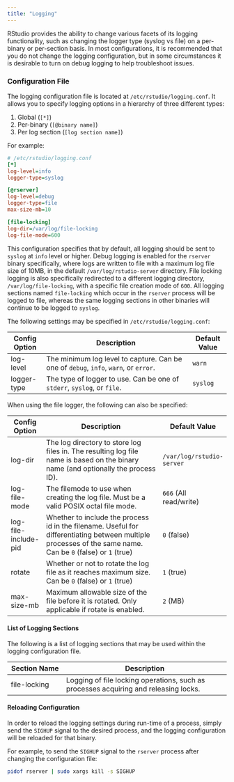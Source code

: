 ```yaml
---
title: "Logging"
---
```


RStudio provides the ability to change various facets of its logging functionality, such as changing the logger type (syslog vs file) on a per-binary or per-section basis. In most configurations, it is recommended that you do not change the logging configuration, but in some circumstances it is desirable to turn on debug logging to help troubleshoot issues.

### Configuration File

The logging configuration file is located at `/etc/rstudio/logging.conf`. It allows you to specify logging options in a hierarchy of three different types:

1) Global (`[*]`)
2) Per-binary (`[@binary name]`)
3) Per log section (`[log section name]`)

For example:

```ini
# /etc/rstudio/logging.conf
[*]
log-level=info
logger-type=syslog

[@rserver]
log-level=debug
logger-type=file
max-size-mb=10

[file-locking]
log-dir=/var/log/file-locking
log-file-mode=600
```

This configuration specifies that by default, all logging should be sent to `syslog` at `info` level or higher. Debug logging is enabled for the `rserver` binary specifically, where logs are written to file with a maximum log file size of 10MB, in the default `/var/log/rstudio-server` directory. File locking logging is also specifically redirected to a different logging directory, `/var/log/file-locking`, with a specific file creation mode of `600`. All logging sections named `file-locking` which occur in the `rserver` process will be logged to file, whereas the same logging sections in other binaries will continue to be logged to `syslog`.

The following settings may be specified in `/etc/rstudio/logging.conf`:

Config Option            | Description                                                                                        | Default Value
------------------------ | -------------------------------------------------------------------------------------------------- | -------------------------
log-level                | The minimum log level to capture. Can be one of `debug`, `info`, `warn`, or `error`.               | `warn`
logger-type              | The type of logger to use. Can be one of `stderr`, `syslog`, or `file`.                            | `syslog`

When using the file logger, the following can also be specified:

Config Option            | Description                                                                                        | Default Value
------------------------ | -------------------------------------------------------------------------------------------------- | -------------------------
log-dir                  | The log directory to store log files in. The resulting log file name is based on the binary name (and optionally the process ID). | `/var/log/rstudio-server`
log-file-mode            | The filemode to use when creating the log file. Must be a valid POSIX octal file mode.             | `666` (All read/write)
log-file-include-pid     | Whether to include the process id in the filename. Useful for differentiating between multiple processes of the same name. Can be `0` (false) or `1` (true) | `0` (false)
rotate                   | Whether or not to rotate the log file as it reaches maximum size. Can be `0` (false) or `1` (true) | `1` (true)
max-size-mb              | Maximum allowable size of the file before it is rotated. Only applicable if rotate is enabled.     | `2` (MB)

#### List of Logging Sections

The following is a list of logging sections that may be used within the logging configuration file.

Section Name              | Description
------------------------- | --------------------------------------------------------------------------
file-locking              | Logging of file locking operations, such as processes acquiring and releasing locks.


#### Reloading Configuration

In order to reload the logging settings during run-time of a process, simply send the `SIGHUP` signal to the desired process, and the logging configuration will be reloaded for that binary.

For example, to send the `SIGHUP` signal to the `rserver` process after changing the configuration file:

```bash
pidof rserver | sudo xargs kill -s SIGHUP
```

